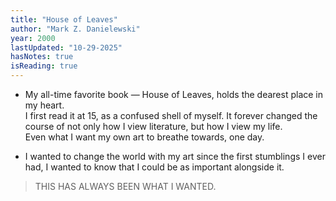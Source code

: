 ```yaml
---
title: "House of Leaves"
author: "Mark Z. Danielewski"
year: 2000
lastUpdated: "10-29-2025"
hasNotes: true
isReading: true
---
```


- My all-time favorite book — House of Leaves, holds the dearest place in my heart.  
I first read it at 15, as a confused shell of myself. 
It forever changed the course of not only how I view literature, but how I view my life.  
Even what I want my own art to breathe towards, one day.  

- I wanted to change the world with my art since the first stumblings I ever had, I wanted to know that I could be as important alongside it.


> THIS HAS ALWAYS BEEN WHAT I WANTED. 